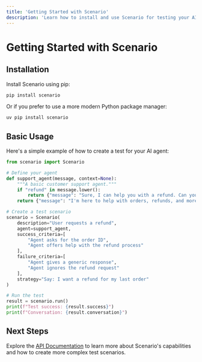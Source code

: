 ```yaml
---
title: 'Getting Started with Scenario'
description: 'Learn how to install and use Scenario for testing your AI agents'
---
```


# Getting Started with Scenario

## Installation

Install Scenario using pip:

```bash
pip install scenario
```

Or if you prefer to use a more modern Python package manager:

```bash
uv pip install scenario
```

## Basic Usage

Here's a simple example of how to create a test for your AI agent:

```python
from scenario import Scenario

# Define your agent
def support_agent(message, context=None):
    """A basic customer support agent."""
    if "refund" in message.lower():
        return {"message": "Sure, I can help you with a refund. Can you share your order ID?"}
    return {"message": "I'm here to help with orders, refunds, and more!"}

# Create a test scenario
scenario = Scenario(
    description="User requests a refund",
    agent=support_agent,
    success_criteria=[
        "Agent asks for the order ID",
        "Agent offers help with the refund process"
    ],
    failure_criteria=[
        "Agent gives a generic response",
        "Agent ignores the refund request"
    ],
    strategy="Say: I want a refund for my last order"
)

# Run the test
result = scenario.run()
print(f"Test success: {result.success}")
print(f"Conversation: {result.conversation}")
```

## Next Steps

Explore the [API Documentation](/api/scenario) to learn more about Scenario's capabilities and how to create more complex test scenarios.
